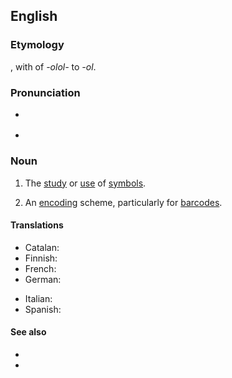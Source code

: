 ==English==

===Etymology===
{{suffix|en|symbol|ology}}, with {{glossary|haplology}} of ''-olol-'' to ''-ol''.

===Pronunciation===
* {{a|GenAm}} {{IPA|[sɪmˈbɑlədʒi]|lang=en}}
* {{a|RP}} {{IPA|[sɪmˈbɒlədʒi]|lang=en}}

===Noun===
{{en-noun|~|symbologies}}

# {{lb|en|uncountable}} The [[study]] or [[use]] of [[symbol]]s.
# {{lb|en|countable}} An [[encoding]] scheme, particularly for [[barcode]]s.

====Translations====
{{trans-top|study of symbols}}
* Catalan: {{t|ca|simbologia|f}}
* Finnish: {{t|fi|symbologia}}
* French: {{t+|fr|symbologie|f}}
* German: {{t|de|Symbologie|f}}
{{trans-mid}}
* Italian: {{t+|it|simbologia|f}}
* Spanish: {{t+|es|simbología|f}}
{{trans-bottom}}

====See also====
* {{l|en|semiology}}
* {{l|en|semiotics}}

{{cln|en|haplological forms}}